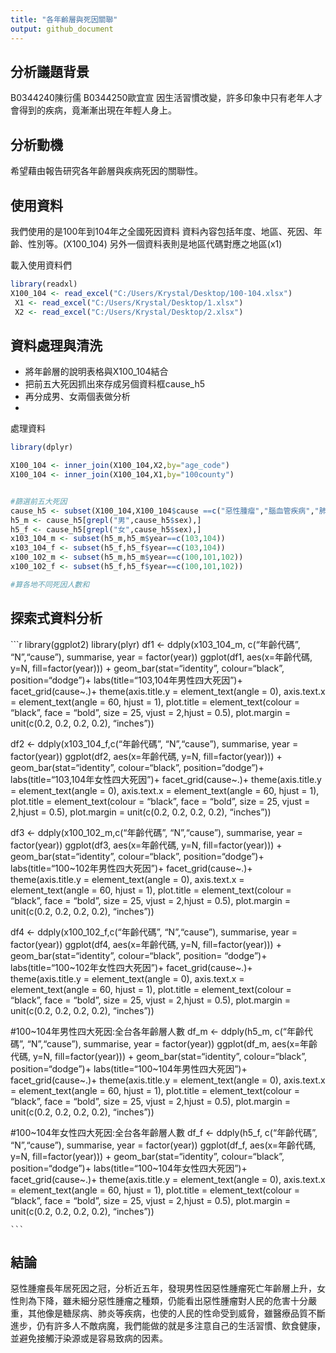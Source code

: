 ---
title: "各年齡層與死因關聯"
output: github_document
---
## 分析議題背景
B0344240陳衍儒  B0344250歐宜宣
因生活習慣改變，許多印象中只有老年人才會得到的疾病，竟漸漸出現在年輕人身上。

## 分析動機
希望藉由報告研究各年齡層與疾病死因的關聯性。

## 使用資料
我們使用的是100年到104年之全國死因資料
資料內容包括年度、地區、死因、年齡、性別等。(X100_104)
另外一個資料表則是地區代碼對應之地區(x1)

載入使用資料們

```{r}
library(readxl)
X100_104 <- read_excel("C:/Users/Krystal/Desktop/100-104.xlsx")
 X1 <- read_excel("C:/Users/Krystal/Desktop/1.xlsx")
 X2 <- read_excel("C:/Users/Krystal/Desktop/2.xlsx")
```

## 資料處理與清洗
- 將年齡層的說明表格與X100_104結合
- 把前五大死因抓出來存成另個資料框cause_h5
- 再分成男、女兩個表做分析
- 



處理資料

```{r}
library(dplyr)

X100_104 <- inner_join(X100_104,X2,by="age_code")
X100_104 <- inner_join(X100_104,X1,by="100county")


#篩選前五大死因
cause_h5 <- subset(X100_104,X100_104$cause ==c("惡性腫瘤","腦血管疾病","肺炎","糖尿病"))
h5_m <- cause_h5[grepl("男",cause_h5$sex),]
h5_f <- cause_h5[grepl("女",cause_h5$sex),]
x103_104_m <- subset(h5_m,h5_m$year==c(103,104))
x103_104_f <- subset(h5_f,h5_f$year==c(103,104))
x100_102_m <- subset(h5_m,h5_m$year==c(100,101,102))
x100_102_f <- subset(h5_f,h5_f$year==c(100,101,102))

#算各地不同死因人數和

```

## 探索式資料分析
```{r}
library(ggplot2)
library(plyr)
df1 <- ddply(x103_104_m, c("年齡代碼", "N","cause"), summarise, year = factor(year))
ggplot(df1, aes(x=年齡代碼, y=N, fill=factor(year))) + 
  geom_bar(stat="identity", colour="black", position="dodge")+
  labs(title="103,104年男性四大死因")+
  facet_grid(cause~.)+
  theme(axis.title.y = element_text(angle = 0),
axis.text.x = element_text(angle = 60, hjust = 1),
plot.title = element_text(colour = "black", face = "bold", 
    size = 25, vjust = 2,hjust = 0.5), plot.margin = unit(c(0.2, 0.2, 0.2, 0.2), "inches"))

df2 <- ddply(x103_104_f,c("年齡代碼", "N","cause"), summarise, year = factor(year))
ggplot(df2, aes(x=年齡代碼, y=N, fill=factor(year))) + 
  geom_bar(stat="identity", colour="black", position="dodge")+
  labs(title="103,104年女性四大死因")+
  facet_grid(cause~.)+
  theme(axis.title.y = element_text(angle = 0),
axis.text.x = element_text(angle = 60, hjust = 1),
plot.title = element_text(colour = "black", face = "bold", 
    size = 25, vjust = 2,hjust = 0.5), plot.margin = unit(c(0.2, 0.2, 0.2, 0.2), "inches"))

df3 <- ddply(x100_102_m,c("年齡代碼", "N","cause"), summarise, year = factor(year))
ggplot(df3, aes(x=年齡代碼, y=N, fill=factor(year))) + 
  geom_bar(stat="identity", colour="black", position="dodge")+
  labs(title="100~102年男性四大死因")+
  facet_grid(cause~.)+
  theme(axis.title.y = element_text(angle = 0),
axis.text.x = element_text(angle = 60, hjust = 1),
plot.title = element_text(colour = "black", face = "bold", 
    size = 25, vjust = 2,hjust = 0.5), plot.margin = unit(c(0.2, 0.2, 0.2, 0.2), "inches"))

df4 <- ddply(x100_102_f,c("年齡代碼", "N","cause"), summarise, year = factor(year))
ggplot(df4, aes(x=年齡代碼, y=N, fill=factor(year))) + 
  geom_bar(stat="identity", colour="black", position= "dodge")+
  labs(title="100~102年女性四大死因")+
  facet_grid(cause~.)+
  theme(axis.title.y = element_text(angle = 0),
axis.text.x = element_text(angle = 60, hjust = 1),
plot.title = element_text(colour = "black", face = "bold", 
    size = 25, vjust = 2,hjust = 0.5), plot.margin = unit(c(0.2, 0.2, 0.2, 0.2), "inches"))

#100~104年男性四大死因:全台各年齡層人數
df_m <- ddply(h5_m, c("年齡代碼", "N","cause"), summarise, year = factor(year))
ggplot(df_m, aes(x=年齡代碼, y=N, fill=factor(year))) + 
  geom_bar(stat="identity", colour="black", position="dodge")+
  labs(title="100~104年男性四大死因")+
  facet_grid(cause~.)+
  theme(axis.title.y = element_text(angle = 0),
axis.text.x = element_text(angle = 60, hjust = 1),
plot.title = element_text(colour = "black", face = "bold", 
    size = 25, vjust = 2,hjust = 0.5), plot.margin = unit(c(0.2, 0.2, 0.2, 0.2), "inches"))

#100~104年女性四大死因:全台各年齡層人數
df_f <- ddply(h5_f, c("年齡代碼", "N","cause"), summarise, year = factor(year))
ggplot(df_f, aes(x=年齡代碼, y=N, fill=factor(year))) + 
  geom_bar(stat="identity", colour="black", position="dodge")+
  labs(title="100~104年女性四大死因")+
  facet_grid(cause~.)+
  theme(axis.title.y = element_text(angle = 0),
axis.text.x = element_text(angle = 60, hjust = 1),
plot.title = element_text(colour = "black", face = "bold", 
    size = 25, vjust = 2,hjust = 0.5), plot.margin = unit(c(0.2, 0.2, 0.2, 0.2), "inches"))



    ```
    
## 結論

惡性腫瘤長年居死因之冠，分析近五年，發現男性因惡性腫瘤死亡年齡層上升，女性則為下降，雖未細分惡性腫瘤之種類，仍能看出惡性腫瘤對人民的危害十分嚴重，其他像是糖尿病、肺炎等疾病，也使的人民的性命受到威脅，雖醫療品質不斷進步，仍有許多人不敵病魔，我們能做的就是多注意自己的生活習慣、飲食健康，並避免接觸汙染源或是容易致病的因素。